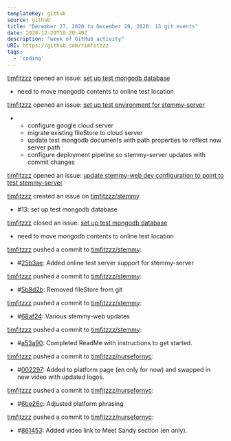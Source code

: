 ---
templateKey: github
source: github
title: "December 27, 2020 to December 29, 2020: 13 git events"
date: 2020-12-29T18:20:40Z
description: "week of GitHub activity"
URI: https://github.com/timfitzzz
tags: 
  - 'coding'
---

[timfitzzz](https://github.com/timfitzzz) opened an issue: [set up test mongodb database](https://github.com/timfitzzz/stemmy/issues/13) 
* need to move mongodb contents to online test location  

[timfitzzz](https://github.com/timfitzzz) opened an issue: [set up test environment for stemmy-server](https://github.com/timfitzzz/stemmy/issues/14) 
* - configure google cloud server  
  - migrate existing fileStore to cloud server  
  - update test mongodb documents with path properties to reflect new server path  
  - configure deployment pipeline so stemmy-server updates with commit changes  

[timfitzzz](https://github.com/timfitzzz) opened an issue: [update stemmy-web dev configuration to point to test stemmy-server](https://github.com/timfitzzz/stemmy/issues/15) 

[timfitzzz](https://github.com/timfitzzz) created an issue on [timfitzzz/stemmy](https://github.com/timfitzzz/stemmy) 
* #13: set up test mongodb database  

[timfitzzz](https://github.com/timfitzzz) closed an issue: [set up test mongodb database](https://github.com/timfitzzz/stemmy/issues/13) 
* need to move mongodb contents to online test location  

[timfitzzz](https://github.com/timfitzzz) pushed a commit to [timfitzzz/stemmy](https://github.com/timfitzzz/stemmy): 
* #[25b3ae](https://github.com/timfitzzz/stemmy/commits/25b3aee17100d47800e24e64fd192adcc2781dcb): Added online test server support for stemmy-server  

[timfitzzz](https://github.com/timfitzzz) pushed a commit to [timfitzzz/stemmy](https://github.com/timfitzzz/stemmy): 
* #[5b8d2b](https://github.com/timfitzzz/stemmy/commits/5b8d2b00629bb9bf6e25ebb59dd5ec2478294ac4): Removed fileStore from git  

[timfitzzz](https://github.com/timfitzzz) pushed a commit to [timfitzzz/stemmy](https://github.com/timfitzzz/stemmy): 
* #[68af24](https://github.com/timfitzzz/stemmy/commits/68af2464c0a57a5f0c1b009bcc73bb0b85a738c4): Various stemmy-web updates  

[timfitzzz](https://github.com/timfitzzz) pushed a commit to [timfitzzz/stemmy](https://github.com/timfitzzz/stemmy): 
* #[a53a90](https://github.com/timfitzzz/stemmy/commits/a53a90e5ec46460b6ff4c1242701979e59dc2241): Completed ReadMe with instructions to get started.  

[timfitzzz](https://github.com/timfitzzz) pushed a commit to [timfitzzz/nursefornyc](https://github.com/timfitzzz/nursefornyc): 
* #[002297](https://github.com/timfitzzz/nursefornyc/commits/002297101da96b62957b2401af7c493f9b7708ed): Added to platform page (en only for now) and swapped in new video with updated logos.  

[timfitzzz](https://github.com/timfitzzz) pushed a commit to [timfitzzz/nursefornyc](https://github.com/timfitzzz/nursefornyc): 
* #[6be26c](https://github.com/timfitzzz/nursefornyc/commits/6be26c2e11cfdebf84514c4cffc712698cd59fc5): Adjusted platform phrasing  

[timfitzzz](https://github.com/timfitzzz) pushed a commit to [timfitzzz/nursefornyc](https://github.com/timfitzzz/nursefornyc): 
* #[861453](https://github.com/timfitzzz/nursefornyc/commits/86145320b73595c9940258d6128c2397623f1704): Added video link to Meet Sandy section (en only).  

